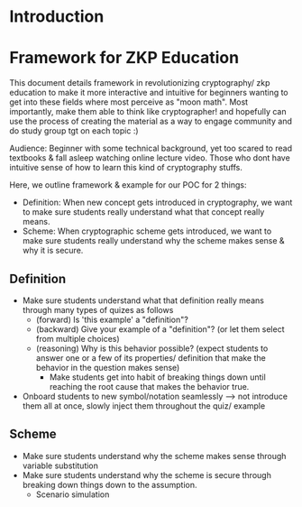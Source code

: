 # Introduction

# Framework for ZKP Education

This document details framework in revolutionizing cryptography/ zkp education to make it more interactive and intuitive for beginners wanting to get into these fields where most perceive as "moon math". Most importantly, make them able to think like cryptographer! and hopefully can use the process of creating the material as a way to engage community and do study group tgt on each topic :)

Audience: Beginner with some technical background, yet too scared to read textbooks & fall asleep watching online lecture video. Those who dont have intuitive sense of how to learn this kind of cryptography stuffs.

Here, we outline framework & example for our POC for 2 things:

- Definition: When new concept gets introduced in cryptography, we want to make sure students really understand what that concept really means.
- Scheme: When cryptographic scheme gets introduced, we want to make sure students really understand why the scheme makes sense & why it is secure.

## Definition

- Make sure students understand what that definition really means through many types of quizes as follows
  - (forward) Is 'this example' a "definition"?
  - (backward) Give your example of a "definition"? (or let them select from multiple choices)
  - (reasoning) Why is this behavior possible? (expect students to answer one or a few of its properties/ definition that make the behavior in the question makes sense)
    - Make students get into habit of breaking things down until reaching the root cause that makes the behavior true.
- Onboard students to new symbol/notation seamlessly --> not introduce them all at once, slowly inject them throughout the quiz/ example

## Scheme

- Make sure students understand why the scheme makes sense through variable substitution
- Make sure students understand why the scheme is secure through breaking down things down to the assumption.
  - Scenario simulation
